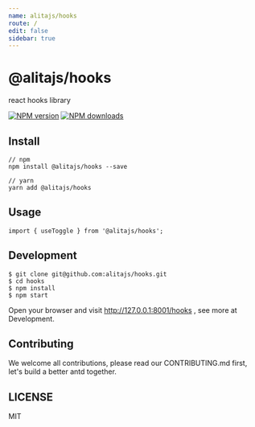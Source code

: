 ```yaml
---
name: alitajs/hooks
route: /
edit: false
sidebar: true
---
```


# @alitajs/hooks

react hooks library

[![NPM version][image-1]][1] [![NPM downloads][image-2]][2]

## Install

```
// npm
npm install @alitajs/hooks --save

// yarn
yarn add @alitajs/hooks
```

## Usage

```
import { useToggle } from '@alitajs/hooks';
```

## Development

```
$ git clone git@github.com:alitajs/hooks.git
$ cd hooks
$ npm install
$ npm start
```
Open your browser and visit http://127.0.0.1:8001/hooks , see more at Development.

## Contributing

We welcome all contributions, please read our CONTRIBUTING.md first, let's build a better antd together.

## LICENSE

MIT

[1]:	https://www.npmjs.com/package/@alitajs/hooks
[2]:	https://npmjs.org/package/@alitajs/hooks

[image-1]:	https://img.shields.io/npm/v/@alitajs/hooks.svg?style=flat
[image-2]:	https://img.shields.io/npm/dm/@ualitajs/hooks.svg?style=flat
